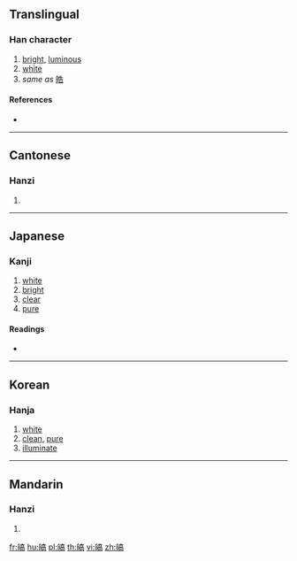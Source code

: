{{character info/new}}
==Translingual==

===Han character===
{{Han char|rn=106|rad=白|as=10|sn=15|four=20627|canj=HAYRB}}

# [[bright]], [[luminous]]
# [[white]]
# ''same as'' [[皓]]

====References====
* {{Han ref|kx=0789.040|dkj=22769|dj=1203.280|hdz=42651.020|uh=769C|ud=30364|bh=E6B8|bd=59064}}

----

==Cantonese==

===Hanzi===
{{yue-hanzi|jyut=|y=hou6}}

# {{defn|lang=yue|sort=白10}}

----

==Japanese==

===Kanji===
{{ja-kanji|grade=|rs=白10}}

# [[white]]
# [[bright]]
# [[clear]]
# [[pure]]

====Readings====
* {{ja-readings|on=[[こう]] (kō), [[ごう]] (gō)|kun=|nanori=}}

----

==Korean==

===Hanja===
{{ko-hanja|hangeul=호|eumhun=|rv=ho|mr=ho|y=ho}}

# [[white]]
# [[clean]], [[pure]]
# [[illuminate]]

----

==Mandarin==

===Hanzi===
{{cmn-hanzi|pin=[[gǎo]] ([[gao3]]), [[hào]] ([[hao4]])|wg=kao<sup>3</sup>, hao<sup>4</sup>}}

# {{defn|lang=cmn|sort=白10}}

[[fr:皜]]
[[hu:皜]]
[[pl:皜]]
[[th:皜]]
[[vi:皜]]
[[zh:皜]]